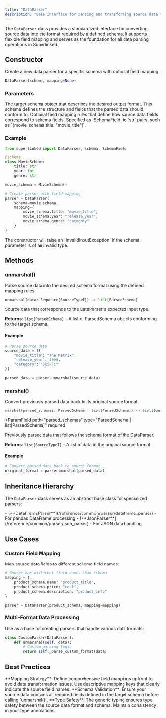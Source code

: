 ```yaml
---
title: "DataParser"
description: "Base interface for parsing and transforming source data to match defined schemas with flexible mapping support"
---
```


The `DataParser` class provides a standardized interface for converting source data into the format required by a defined schema. It supports flexible field mapping and serves as the foundation for all data parsing operations in Superlinked.

## Constructor

Create a new data parser for a specific schema with optional field mapping.

```python
DataParser(schema, mapping=None)
```

### Parameters

<ParamField path="schema" type="IdSchemaObjectT" required>
  The target schema object that describes the desired output format. This schema
  defines the structure and fields that the parsed data should conform to.
</ParamField>

<ParamField path="mapping" type="Mapping[SchemaField, str]" default="None">
Optional field mapping rules that define how source data fields correspond to schema fields. Specified as `SchemaField` to `str` pairs, such as `{movie_schema.title: "movie_title"}`.
</ParamField>

### Example

```python
from superlinked import DataParser, schema, SchemaField

@schema
class MovieSchema:
    title: str
    year: int
    genre: str

movie_schema = MovieSchema()

# Create parser with field mapping
parser = DataParser(
    schema=movie_schema,
    mapping={
        movie_schema.title: "movie_title",
        movie_schema.year: "release_year",
        movie_schema.genre: "category"
    }
)
```

<Warning>
  The constructor will raise an `InvalidInputException` if the schema parameter
  is of an invalid type.
</Warning>

## Methods

### unmarshal()

Parse source data into the desired schema format using the defined mapping rules.

```python
unmarshal(data: Sequence[SourceTypeT]) -> list[ParsedSchema]
```

<ParamField path="data" type="Sequence[SourceTypeT]" required>
  Source data that corresponds to the DataParser's expected input type.
</ParamField>

**Returns**: `list[ParsedSchema]` - A list of ParsedSchema objects conforming to the target schema.

#### Example

```python
# Parse source data
source_data = [{
    "movie_title": "The Matrix",
    "release_year": 1999,
    "category": "Sci-Fi"
}]

parsed_data = parser.unmarshal(source_data)
```

### marshal()

Convert previously parsed data back to its original source format.

```python
marshal(parsed_schemas: ParsedSchema | list[ParsedSchema]) -> list[SourceTypeT]
```

<ParamField
  path="parsed_schemas"
  type="ParsedSchema | list[ParsedSchema]"
  required
>
  Previously parsed data that follows the schema format of the DataParser.
</ParamField>

**Returns**: `list[SourceTypeT]` - A list of data in the original source format.

#### Example

```python
# Convert parsed data back to source format
original_format = parser.marshal(parsed_data)
```

## Inheritance Hierarchy

The `DataParser` class serves as an abstract base class for specialized parsers:

<AccordionGroup>
  <Accordion title="Specialized Parsers">
    - [**DataFrameParser**](/reference/common/parser/dataframe_parser) - For
    pandas DataFrame processing -
    [**JsonParser**](/reference/common/parser/json_parser) - For JSON data
    handling
  </Accordion>
</AccordionGroup>

## Use Cases

### Custom Field Mapping

Map source data fields to different schema field names:

```python
# Source has different field names than schema
mapping = {
    product_schema.name: "product_title",
    product_schema.price: "cost",
    product_schema.description: "product_info"
}

parser = DataParser(product_schema, mapping=mapping)
```

### Multi-Format Data Processing

Use as a base for creating parsers that handle various data formats:

```python
class CustomParser(DataParser):
    def unmarshal(self, data):
        # Custom parsing logic
        return self._parse_custom_format(data)
```

## Best Practices

<Tip>
  **Mapping Strategy**: Define comprehensive field mappings upfront to avoid
  data transformation issues. Use descriptive mapping keys that clearly indicate
  the source field names.
</Tip>

<Note>
  **Schema Validation**: Ensure your source data contains all required fields
  defined in the target schema before calling `unmarshal()`.
</Note>

<Warning>
  **Type Safety**: The generic typing ensures type safety between the source
  data format and schema. Maintain consistency in your type annotations.
</Warning>
